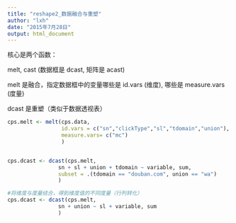 ---
title: "reshape2_数据融合与重塑"
author: "lxh"
date: "2015年7月28日"
output: html_document
---

核心是两个函数：

melt, cast (数据框是 dcast, 矩阵是 acast)

melt 是融合，指定数据框中的变量哪些是 id.vars (维度), 哪些是 measure.vars (度量)

dcast 是重塑（类似于数据透视表）
```{r}
cps.melt <- melt(cps.data,
                 id.vars = c("sn","clickType","sl","tdomain","union"),
                 measure.vars= c("mc")
                 )


cps.dcast <- dcast(cps.melt,
                sn + sl + union + tdomain ~ variable, sum,
                subset = .(tdomain == "douban.com", union == "wa")
                )

#将维度与度量结合，得到维度值的不同度量（行列转化）
cps.dcast <- dcast(cps.melt,
                sn + union ~ sl + variable, sum
                )
```
